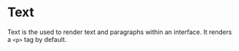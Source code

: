 # Text

Text is the used to render text and paragraphs within an interface. It renders a
`<p>` tag by default.
